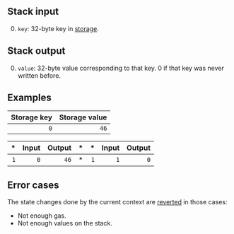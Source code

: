 ## Stack input

0. `key`: 32-byte key in [storage](/about).

## Stack output

0. `value`: 32-byte value corresponding to that key. 0 if that key was never written before.

## Examples

|Storage key | Storage value |
|-----------:|--------------:|
| `0` | `46` |

| * | Input | Output | * | * | Input | Output |
|--:|------:|-------:|--:|--:|------:|-------:|
| `1` | `0` | `46` | * | `1` | `1` | `0` |

## Error cases

The state changes done by the current context are [reverted](#FD) in those cases:
- Not enough gas.
- Not enough values on the stack.
